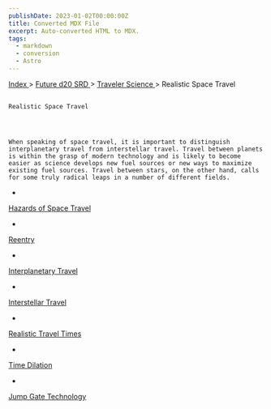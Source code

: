 ```yaml
---
publishDate: 2023-01-02T00:00:00Z
title: Converted MDX File
excerpt: Auto-converted HTML to MDX.
tags:
  - markdown
  - conversion
  - Astro
---
```







[
      Index
     ](-index)
     >
     [
      Future d20 SRD
     ](future-d20-srd-index)
     >
     [
      Traveler Science
     ](future-d20-srd-traveler-science-index)
     > Realistic Space Travel
    




## 
    Realistic Space Travel
   



    When speaking of space travel, it is important to distinguish interplanetary travel from interstellar travel. Travel between planets is within the grasp of modern technology and is likely to become easier as science develops new fuel sources or new ways to maximize existing fuel sources. Travel between stars, on the other hand, calls for some truly radical leaps in a number of different fields.
   


- 
[
      Hazards of Space Travel
     ](future-d20-srd-traveler-science-realistic-space-travel-hazards-of-space-travel)

- 
[
      Reentry
     ](future-d20-srd-traveler-science-realistic-space-travel-reentry)

- 
[
      Interplanetary Travel
     ](future-d20-srd-traveler-science-realistic-space-travel-interplanetary-travel)

- 
[
      Interstellar Travel
     ](future-d20-srd-traveler-science-realistic-space-travel-interstellar-travel)

- 
[
      Realistic Travel Times
     ](future-d20-srd-traveler-science-realistic-space-travel-realistic-travel-times)

- 
[
      Time Dilation
     ](future-d20-srd-traveler-science-realistic-space-travel-time-dilation)

- 
[
      Jump Gate Technology
     ](future-d20-srd-traveler-science-realistic-space-travel-jump-gate-technology)






